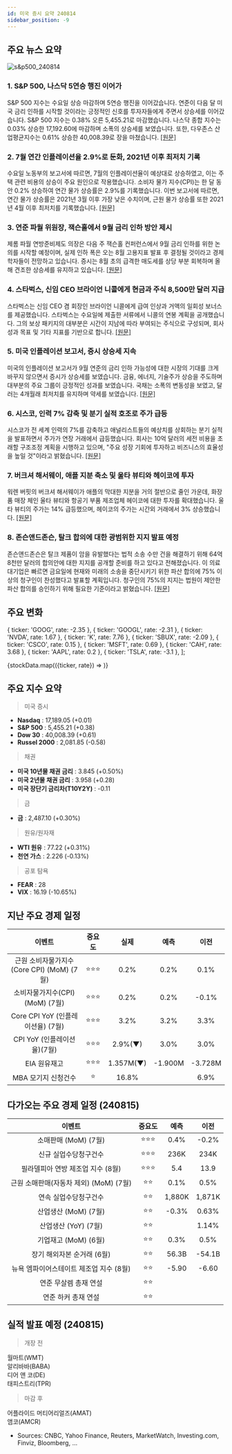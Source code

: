 ```yaml
---
id: 미국 증시 요약 240814
sidebar_position: -9
---
```


## 주요 뉴스 요약

![s&p500_240814](/map/240814.png)

### 1. **S&P 500, 나스닥 5연승 행진 이어가**

S&P 500 지수는 수요일 상승 마감하며 5연승 행진을 이어갔습니다. 연준이 다음 달 미국 금리 인하를 시작할 것이라는 긍정적인 신호를 투자자들에게 주면서 상승세를 이어갔습니다. S&P 500 지수는 0.38% 오른 5,455.21로 마감했습니다. 나스닥 종합 지수는 0.03% 상승한 17,192.60에 마감하며 소폭의 상승세를 보였습니다. 또한, 다우존스 산업평균지수는 0.61% 상승한 40,008.39로 장을 마쳤습니다. [[원문]](https://www.reuters.com/markets/us/futures-tread-water-ahead-key-inflation-report-2024-08-14/)

### 2. **7월 연간 인플레이션율 2.9%로 둔화, 2021년 이후 최저치 기록**

수요일 노동부의 보고서에 따르면, 7월의 인플레이션율이 예상대로 상승하였고, 이는 주택 관련 비용의 상승이 주요 원인으로 작용했습니다. 소비자 물가 지수(CPI)는 한 달 동안 0.2% 상승하여 연간 물가 상승률은 2.9%를 기록했습니다. 이번 보고서에 따르면, 연간 물가 상승률은 2021년 3월 이후 가장 낮은 수치이며, 근원 물가 상승률 또한 2021년 4월 이후 최저치를 기록했습니다. [[원문]](https://www.cnbc.com/2024/08/14/july-consumer-price-index.html)

### 3. **연준 파월 위원장, 잭슨홀에서 9월 금리 인하 방안 제시**

제롬 파월 연방준비제도 의장은 다음 주 잭슨홀 컨퍼런스에서 9월 금리 인하를 위한 논의를 시작할 예정이며, 실제 인하 폭은 오는 8월 고용지표 발표 후 결정될 것이라고 경제학자들이 전망하고 있습니다. 증시는 8월 초의 급격한 매도세를 상당 부분 회복하며 올해 견조한 상승세를 유지하고 있습니다. [[원문]](https://www.marketwatch.com/story/powell-to-set-table-for-september-rate-cut-at-jackson-hole-but-jobs-data-will-set-the-size-bf682be5)

### 4. **스타벅스, 신임 CEO 브라이언 니콜에게 현금과 주식 8,500만 달러 지급**

스타벅스는 신임 CEO 겸 회장인 브라이언 니콜에게 급여 인상과 거액의 일회성 보너스를 제공했습니다. 스타벅스는 수요일에 제출한 서류에서 니콜의 연봉 계획을 공개했습니다. 그의 보상 패키지의 대부분은 시간이 지남에 따라 부여되는 주식으로 구성되며, 회사 성과 목표 및 기타 지표를 기반으로 합니다. [[원문]](https://www.cnbc.com/2024/08/14/starbucks-new-ceo-brian-niccol-compensation-chipotle.html)

### 5. **미국 인플레이션 보고서, 증시 상승세 지속**

미국의 인플레이션 보고서가 9월 연준의 금리 인하 가능성에 대한 시장의 기대를 크게 바꾸지 않으면서 증시가 상승세를 보였습니다. 금융, 에너지, 기술주가 상승을 주도하며 대부분의 주요 그룹이 긍정적인 성과를 보였습니다. 국채는 소폭의 변동성을 보였고, 달러는 4개월래 최저치를 유지하며 약세를 보였습니다. [[원문]](https://www.bloomberg.com/news/articles/2024-08-13/stock-market-today-dow-s-p-live-updates?embedded-checkout=true)

### 6. **시스코, 인력 7% 감축 및 분기 실적 호조로 주가 급등**

시스코가 전 세계 인력의 7%를 감축하고 애널리스트들의 예상치를 상회하는 분기 실적을 발표하면서 주가가 연장 거래에서 급등했습니다. 회사는 10억 달러의 세전 비용을 초래할 구조조정 계획을 시행하고 있으며, "주요 성장 기회에 투자하고 비즈니스의 효율성을 높일 것"이라고 밝혔습니다. [[원문]](https://www.cnbc.com/2024/08/14/cisco-csco-earnings-report-q4-2024.html)

### 7. **버크셔 해서웨이, 애플 지분 축소 및 울타 뷰티와 헤이코에 투자**

워렌 버핏의 버크셔 해서웨이가 애플의 막대한 지분을 거의 절반으로 줄인 가운데, 화장품 매장 체인 울타 뷰티와 항공기 부품 제조업체 헤이코에 대한 투자를 확대했습니다. 울타 뷰티의 주가는 14% 급등했으며, 헤이코의 주가는 시간외 거래에서 3% 상승했습니다. [[원문]](https://www.reuters.com/business/finance/berkshire-reveals-stakes-ulta-beauty-heico-it-retreats-apple-2024-08-14/)

### 8. **존슨앤드존슨, 탈크 합의에 대한 광범위한 지지 발표 예정**

존슨앤드존슨은 탈크 제품이 암을 유발했다는 법적 소송 수만 건을 해결하기 위해 64억 8천만 달러의 합의안에 대한 지지를 공개할 준비를 하고 있다고 전해졌습니다. 이 의료 대기업은 빠르면 금요일에 현재와 미래의 소송을 중단시키기 위한 파산 합의에 75% 이상의 청구인이 찬성했다고 발표할 계획입니다. 청구인의 75%의 지지는 법원이 제안한 파산 합의를 승인하기 위해 필요한 기준이라고 밝혔습니다. [[원문]](https://www.reuters.com/legal/jj-near-disclosing-support-talc-settlement-sources-say-2024-08-14/)

## 주요 변화

  { ticker: 'GOOG', rate: -2.35 },
  { ticker: 'GOOGL', rate: -2.31 },
  { ticker: 'NVDA', rate: 1.67 },
  { ticker: 'K', rate: 7.76 },
  { ticker: 'SBUX', rate: -2.09 },
  { ticker: 'CSCO', rate: 0.15 },
  { ticker: 'MSFT', rate: 0.69 },
  { ticker: 'CAH', rate: 3.68 },
  { ticker: 'AAPL', rate: 0.2 },
  { ticker: 'TSLA', rate: -3.1 },
];

{stockData.map(({ticker, rate}) => <StockCardMini key={ticker} ticker={ticker} rate={rate}></StockCardMini>)}

## 주요 지수 요약

> 미국 증시

- **Nasdaq** : 17,189.05 (+0.01)
- **S&P 500** : 5,455.21 (+0.38)
- **Dow 30** : 40,008.39 (+0.61)
- **Russel 2000** : 2,081.85 (-0.58)

> 채권

- **미국 10년물 채권 금리** : 3.845 (+0.50%)
- **미국 2년물 채권 금리** : 3.958 (+0.28)
- **미국 장단기 금리차(T10Y2Y)** : -0.11

> 금

- **금** : 2,487.10 (+0.30%)

> 원유/원자재

- **WTI 원유** : 77.22 (+0.31%)
- **천연 가스** : 2.226 (-0.13%)

> 공포 탐욕

- **FEAR** : 28
- **VIX** : 16.19 (-10.65%)

## 지난 주요 경제 일정

|                  이벤트                   | 중요도 |   실제    |  예측   |  이전   |
| :---------------------------------------: | :----: | :-------: | :-----: | :-----: |
| 근원 소비자물가지수(Core CPI) (MoM) (7월) | ⭐⭐⭐ |   0.2%    |  0.2%   |  0.1%   |
|      소비자물가지수(CPI) (MoM) (7월)      | ⭐⭐⭐ |   0.2%    |  0.2%   |  -0.1%  |
|     Core CPI YoY (인플레이션율) (7월)     | ⭐⭐⭐ |   3.2%    |  3.2%   |  3.3%   |
|        CPI YoY (인플레이션율)(7월)        | ⭐⭐⭐ |  2.9%(▼)  |  3.0%   |  3.0%   |
|               EIA 원유재고                | ⭐⭐⭐ | 1.357M(▼) | -1.900M | -3.728M |
|            MBA 모기지 신청건수            |   ⭐   |   16.8%   |         |  6.9%   |

## 다가오는 주요 경제 일정 (240815)

|                 이벤트                  | 중요도 |  예측  |  이전  |
| :-------------------------------------: | :----: | :----: | :----: |
|          소매판매 (MoM) (7월)           | ⭐⭐⭐ |  0.4%  | -0.2%  |
|          신규 실업수당청구건수          | ⭐⭐⭐ |  236K  |  234K  |
|    필라델피아 연방 제조업 지수 (8월)    | ⭐⭐⭐ |  5.4   |  13.9  |
| 근원 소매판매(자동차 제외) (MoM) (7월)  |  ⭐⭐  |  0.1%  |  0.5%  |
|          연속 실업수당청구건수          |  ⭐⭐  | 1,880K | 1,871K |
|          산업생산 (MoM) (7월)           |  ⭐⭐  | -0.3%  | 0.63%  |
|          산업생산 (YoY) (7월)           |  ⭐⭐  |        | 1.14%  |
|          기업재고 (MoM) (6월)           |  ⭐⭐  |  0.3%  |  0.5%  |
|       장기 해외자본 순거래 (6월)        |  ⭐⭐  | 56.3B  | -54.1B |
| 뉴욕 엠파이어스테이트 제조업 지수 (8월) |  ⭐⭐  | -5.90  | -6.60  |
|          연준 무살렘 총재 연설          |  ⭐⭐  |        |        |
|           연준 하커 총재 연설           |  ⭐⭐  |        |        |

## 실적 발표 예정 (240815)

> 개장 전

월마트(WMT)  
알리바바(BABA)  
디어 앤 코(DE)  
태피스트리(TPR)

> 마감 후

어플라이드 머티어리얼즈(AMAT)  
앰코(AMCR)

- Sources: CNBC, Yahoo Finance, Reuters, MarketWatch, Investing.com, Finviz, Bloomberg, ...
